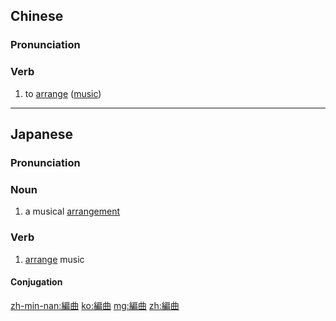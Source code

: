 {{also|编曲}}
==Chinese==
{{zh-forms|s=编曲}}

===Pronunciation===
{{zh-pron
|m=biānqǔ
|c=pin1 kuk1
|mn=pian-khek
|cat=v
}}

===Verb===
{{zh-verb}}

# to [[arrange]] ([[music]])

----

==Japanese==
{{ja-kanjitab|へん|きょく|yomi=on}}

===Pronunciation===
{{ja-pron|へんきょく|y=o}}

===Noun===
{{ja-noun|へんきょく}}

# a musical [[arrangement]]

===Verb===
{{ja-verb-suru|tr=both|へんきょく}}

# [[arrange]] music

====Conjugation====
{{ja-suru|へんきょく}}

[[zh-min-nan:編曲]]
[[ko:編曲]]
[[mg:編曲]]
[[zh:編曲]]